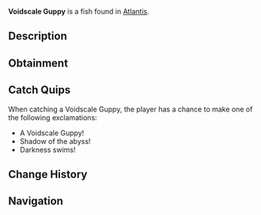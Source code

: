 {{FishInfobox
|image          = Voidscale Guppy.png
|rarity         = Rare
|sea            = First Sea
|location       = [[Atlantis]]
|sublocation    = 
|sources        = Fishing Rod
|radar_location = 
|xp             = 400
|weather        = Clear
|time           = Night
|season         = Winter
|bait           = Night Shrimp
|base_weight    = 30
|base_value     = 650
|weight_range   = 15
|base_chance    = 12
|base_resil     = 30
}}
'''Voidscale Guppy''' is a {{Rarity|Rare}} fish found in [[Atlantis]].

== Description ==
{{Description|These small but remarkable fish have scales that seem to absorb light itself. They create patches of pure darkness in the water, making them nearly invisible when still.|Bestiary Entry}}

== Obtainment ==
{{Description|Ethereal Abyss Pool|Bestiary Hint}}
{{Fish Availability|
Atlantis/Ethereal Abyss
|top_rods      = 
Leviathan's Fang Rod\88993.23\132357.8;
Trident Rod\76415.61\122916.03;
Free Spirit Rod\71683.06\115303.62;
Krampus's Rod\65397.18\74070.02;
Ethereal Prism Rod\63757.27\78420.72;
Plastic Rod\56470.13\63941.19;
Magma Rod\62076.59\70309.06;
No-Life Rod\61971.81\83637.05;
Firefly Rod\49601.36\78925.1;
Lucky Rod\35349.85\60755.54;
Long Rod\37117.93\58541.77;
Brick Built Rod\36098.39\57198.07;
Seraphic Rod\61684.97\78658.54;
Rod Of The Forgotten Fang\57652.53\76297.16;
Challenger's Rod\55947.58\76391.6;
Rod Of The Depths\51785.04\69238.67;
Zeus Rod\50897.33\70402.9;
Rod Of The Exalted One\50871.57\70554.86;
Verdant Shear Rod\50018.61\69981.19;
Blazebringer Rod\48356.67\67176.41;
Depthseeker Rod\46103.66\65569.57;
Avalanche Rod\41520.44\59195.8;
Volcanic Rod\39660.16\55665.26;
Steady Rod\13912.64\20993.64
|recommended   = Trident Rod
}}

== Catch Quips ==
When catching a Voidscale Guppy, the player has a chance to make one of the following exclamations:
* A Voidscale Guppy!
* Shadow of the abyss!
* Darkness swims!

== Change History ==
{{Change History|{{subst:Current Version}}}}

== Navigation ==
{{Fish Navbox|Atlantis}}